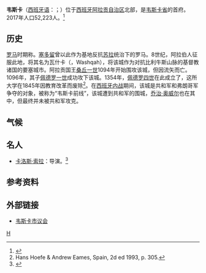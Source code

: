 {{noteTA
|1=zh-hans:韦斯卡; zh-hant:威斯卡;
|2=zh-hans:阿拉贡; zh-hant:亞拉岡;
}}
{{Infobox Settlement
| name = 韦斯卡<br/>Huesca
| image_skyline = Catedral de Huesca.jpg
| imagesize = 250px
| image_caption = 
| image_flag = 
| image_shield = 
| pushpin_map = Spain
| pushpin_label_position = bottom
| subdivision_type = 国家
| subdivision_name = {{ESP}}
| subdivision_type1 = [[西班牙行政区划|自治区]]
| subdivision_name1 = [[阿拉贡自治区|阿拉贡自治区]]
| subdivision_type2 = [[西班牙行政区划|省]]
| subdivision_name2 =  [[韦斯卡省|韦斯卡省]]
| elevation_m = 488
| elevation_ft = 
| area_total_km2 = 161
| population_as_of = 2017年
| population_total = 52223
| population_density_km2 = auto
| timezone                = [[Central_European_Time|CET]]
| utc_offset              = +1
| timezone_DST            = [[Central_European_Summer_Time|CEST]]
| utc_offset_DST          = +2
| coordinates             = {{coord|37|15|N|6|57|W|region:ES_type:city|display=inline,title}}
| website =  
}}
'''韦斯卡'''（[[西班牙语|西班牙语]]：'''{{lang|es|Huesca}}'''；{{IPA-es|ˈweska}}）位于[[西班牙|西班牙]][[阿拉贡自治区|阿拉贡自治区]]北部，是[[韦斯卡省|韦斯卡省]]的首府。2017年人口52,223人。<ref>{{Cite web |url=http://www.ine.es/jaxiT3/Tabla.htm?t=2919&L=1 |title=Variation of population by provincial capitals. |accessdate=2018-09-10 |archive-date=2018-09-09 |archive-url=https://web.archive.org/web/20180909185100/http://www.ine.es/jaxiT3/Tabla.htm?t=2919&L=1 |dead-url=no }}</ref>

==历史==
[[古罗马|罗马]]时期称{{lang|la|Urbs Victrix Osca}}。[[塞多留|塞多留]]曾以此作为基地反抗[[苏拉|苏拉]]统治下的罗马。8世纪，阿拉伯人征服此地，将其名为瓦什卡（{{lang|ar|وشقة}}，Washqah），将该城作为对抗比利牛斯山脉的基督教诸国的要塞城市。阿拉贡国王[[桑喬一世_(阿拉貢)|桑丘一世]]1094年开始围攻该城，但因流矢而亡。1096年，其子[[佩德罗一世_(阿拉贡)|佩德罗一世]]成功攻下该城。1354年，[[佩德罗四世_(阿拉贡)|佩德罗四世]]在此成立了{{link-es|韦斯卡大学|Universidad Sertoriana de Huesca}}，这所大学在1845年因教育改革而废除<ref>Hans Hoefe & Andrew Eames, Spain, 2d ed 1993, p. 305.</ref>。在[[西班牙内战|西班牙内战]]期间，该城是共和军和弗朗哥军争夺的对象，被称为“韦斯卡前线”，该城遭到共和军的围城，[[乔治·奥威尔|乔治·奥威尔]]也在其中，但最终并未被共和军攻克。

==气候==
{{Weather box
|location = 韦斯卡机场<small>（海拔高度：541 m）</small>1981-2010年
|metric first = y
|single line = y
|Jan record high C = 20.3
|Feb record high C = 21.0
|Mar record high C = 26.2
|Apr record high C = 31.0
|May record high C = 34.2
|Jun record high C = 39.2
|Jul record high C = 42.6
|Aug record high C = 41.4
|Sep record high C = 39.2
|Oct record high C = 30.6
|Nov record high C = 24.8
|Dec record high C = 19.6
|year record high C = 42.6
|Jan high C = 9.0
|Feb high C = 11.6
|Mar high C = 15.7
|Apr high C = 18.0
|May high C = 22.3
|Jun high C = 28.1
|Jul high C = 31.6
|Aug high C = 30.9
|Sep high C = 25.9
|Oct high C = 19.8
|Nov high C = 13.4
|Dec high C = 9.2
|year high C = 19.6
|Jan mean C = 5.2
|Feb mean C = 6.9
|Mar mean C = 10.1
|Apr mean C = 12.1
|May mean C = 16.1
|Jun mean C = 21.0
|Jul mean C = 24.1
|Aug mean C = 23.7
|Sep mean C = 19.8
|Oct mean C = 15.0
|Nov mean C = 9.3
|Dec mean C = 5.5
|year mean C = 14.0
|Jan low C = 1.4
|Feb low C = 2.2
|Mar low C = 4.5
|Apr low C = 6.2
|May low C = 9.8
|Jun low C = 13.8
|Jul low C = 16.5
|Aug low C = 16.6
|Sep low C = 13.6
|Oct low C = 10.1
|Nov low C = 5.2
|Dec low C = 1.9
|year low C = 8.4
|Jan record low C = -12.6
|Feb record low C = -13.2
|Mar record low C = -8.6
|Apr record low C = -3.0
|May record low C = -1.5
|Jun record low C = 3.6
|Jul record low C = 4.5
|Aug record low C = 7.0
|Sep record low C = 4.2
|Oct record low C = -0.4
|Nov record low C = -8.2
|Dec record low C = -10.8
|year record low C= -13.2
|Jan precipitation mm = 31
|Feb precipitation mm = 28
|Mar precipitation mm = 30
|Apr precipitation mm = 53
|May precipitation mm = 52
|Jun precipitation mm = 33
|Jul precipitation mm = 22
|Aug precipitation mm = 29
|Sep precipitation mm = 48
|Oct precipitation mm = 60
|Nov precipitation mm = 47
|Dec precipitation mm = 44
|year precipitation mm = 480
|Jan precipitation days = 5
|Feb precipitation days = 5
|Mar precipitation days = 4
|Apr precipitation days = 6
|May precipitation days = 7
|Jun precipitation days = 4
|Jul precipitation days = 3
|Aug precipitation days = 3
|Sep precipitation days = 4
|Oct precipitation days = 7
|Nov precipitation days = 6
|Dec precipitation days = 6
|unit precipitation days = 1 mm
|year precipitation days = 61
|Jan snow days= 1
|Feb snow days= 1
|Mar snow days= 0
|Apr snow days= 0
|May snow days= 0
|Jun snow days= 0
|Jul snow days= 0
|Aug snow days= 0
|Sep snow days= 0
|Oct snow days= 0
|Nov snow days= 0
|Dec snow days= 1
|year snow days= 3
|Jan sun = 138
|Feb sun = 173
|Mar sun = 230
|Apr sun = 243
|May sun = 275
|Jun sun = 302
|Jul sun = 346
|Aug sun = 314
|Sep sun = 247
|Oct sun = 197
|Nov sun = 146
|Dec sun = 123
|year sun = 2732
|Jan humidity = 78
|Feb humidity = 70
|Mar humidity = 61
|Apr humidity = 60
|May humidity = 57
|Jun humidity = 50
|Jul humidity = 47
|Aug humidity = 50
|Sep humidity = 57
|Oct humidity = 67
|Nov humidity = 76
|Dec humidity = 81
|year humidity = 63
|source 1 = [[AEMET|AEMET]]<ref>{{cite web
  |url=http://www.aemet.es/es/serviciosclimaticos/datosclimatologicos/valoresclimatologicos?l=9898&k=arn
  |title=Valores Climatológicos Normales. Huesca / Aeropuerto
  |accessdate=
  |archive-date=2019-06-07
  |archive-url=https://web.archive.org/web/20190607072712/http://www.aemet.es/es/serviciosclimaticos/datosclimatologicos/valoresclimatologicos?l=9898&k=arn
  |dead-url=no
  }}</ref>
|date=August 2010
}}

==名人==
*[[卡洛斯·索拉|卡洛斯·索拉]]：导演。<ref>{{cite web |url=http://www.berlinale.de/en/archiv/jahresarchive/1966/03_preistr_ger_1966/03_Preistraeger_1966.html |title=Berlinale: 1966 Prize Winners |accessdate=2010-02-23 |work=berlinale.de |archive-date=2013-10-15 |archive-url=https://web.archive.org/web/20131015120304/http://www.berlinale.de/en/archiv/jahresarchive/1966/03_preistr_ger_1966/03_Preistraeger_1966.html |dead-url=no }}</ref>

==参考资料==
{{reflist}}

==外部链接==
*[http://www.huesca.es/ 韦斯卡市议会] {{es icon}}

{{Commonscat|Huesca}}
{{西班牙各省首府}}
{{Authority control}}

[[Category:韦斯卡省市镇|H]]